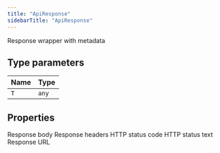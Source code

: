 ```yaml
---
title: "ApiResponse"
sidebarTitle: "ApiResponse"
---
```


Response wrapper with metadata

## Type parameters

| Name | Type |
| :------ | :------ |
| `T` | `any` |

## Properties

<ResponseField name="body" type="`T`" required>
Response body
</ResponseField>





<ResponseField name="headers" type="`Headers`" required>
Response headers
</ResponseField>





<ResponseField name="status" type="`number`" required>
HTTP status code
</ResponseField>





<ResponseField name="statusText" type="`string`" required>
HTTP status text
</ResponseField>





<ResponseField name="url" type="`string`" required>
Response URL
</ResponseField>



